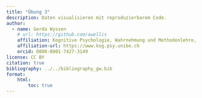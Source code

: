 ```yaml
---
title: "Übung 3"
description: Daten visualisieren mit reproduzierbarem Code.
author:
  - name: Gerda Wyssen
    # url: https://github.com/awellis
    affiliation: Kognitive Psychologie, Wahrnehmung und Methodenlehre, Universität Bern 
    affiliation-url: https://www.kog.psy.unibe.ch
    orcid: 0000-0001-7427-3149
license: CC BY
citation: true
bibliography: ../../bibliography_gw.bib
format:
    html:
        toc: true
---
```


<!-- Die Übung 3 besteht aus den zwei folgenden Aufgaben: -->

<!-- **1. RMarkdown-File erstellen und ausführen**: In diesem Skript werden die Daten unseres PsychoPy-Experiments eingelesen und damit eine Grafik erstellt. Das Skript muss von einer anderen Person ausgeführt werden können (Reproduzierbarkeit) und gut kommentiert sein. Zeit: 1 Woche. -->

<!-- **2. Peer Feedback**: Mittels Ilias wird Ihnen das RMarkdown-File einer anderen Person zugeordnet. Ihr Auftrag ist es, dieses RMarkdown-File auszuführen und dazu Feedback zu geben. Zeit: 1 Woche. -->


<!-- # 1. RMarkdown-File erstellen -->

<!-- ## Vorbereitung -->

<!-- :::{.callout-tip} -->
<!-- ## Wichtig -->

<!-- 👉 Falls Sie noch keinen Projektordner `dataviz` haben: [RStudio Projekt für Übung 3 herunterladen](../../downloadable_files/data_viz.zip) und entzippen. -->

<!-- 👉 Falls Sie den Datensatz `rdkdata_clean.csv` nicht im Ordner `data_rdk` haben: [Datensatz `rdkdata_clean.csv` laden](../../downloadable_files/rdkdata_clean.csv) und im Ordner `dataviz` vom RStudio-Projektordner `dataviz` speichern. -->
<!-- ::: -->


<!-- - Öffnen Sie das RStudio-Projekt `dataviz`. -->

<!-- - Öffnen Sie unter `File` > `New File` > `R Markdown ...` ein neues RMarkdown-File. -->

<!-- - Geben Sie einen Titel und Ihren Namen ein und wählen Sie `HTML`als Output-Format. -->

<!-- - Erstellen Sie ein RMarkdown-File `uebung-3_dataviz.Rmd` und wählen Sie `html` als Output. Geben Sie unter Autor `Complab` ein, damit das File anonymisiert ist. -->

<!-- - Löschen Sie alles ausser den YAML header (alles unter dem zweiten `---`) -->

<!-- - Laden Sie die Daten. Sie finden die Daten für diese Übung im Projektordner `dataviz` im Ordner `data_rdk` -->




<!-- ## Kommentare & Code -->

<!-- Achten Sie darauf, dass Sie den Code in den Codefeldern schreiben und den Text ausserhalb. Wählen Sie mit Bedacht aus, welche die Codechunks ausgeführt / angezeigt werden sollen.  -->


<!-- ## Aufgaben -->

<!-- - Laden Sie nötige Packages. -->

<!-- - Laden Sie die Daten. Sie finden die Daten für diese Übung im Projektordner `dataviz` im Ordner `data_rdk`, machen Sie Textvariablen zu Faktoren und schauen Sie den Datensatz kurz an (mit `slice_head()` oder `glimpse()`, um zu überprüfen, ob die Daten richtig eingelesen wurden.) -->

<!-- - Ihre Aufgabe ist es 3 Grafiken zu erstellen, eine diagnostische, eine analytische und eine zur Kommunikation. Für jede Grafik: -->

<!--     - Beschreiben Sie in Textform, welche Frage Sie mit Ihrer Grafik beantworten möchten und in welche Kategorie diese fällt (Diagnostik, Analyse, Kommunikation). -->

<!--     - Falls nötig: Bearbeiten Sie den Datensatz / erstellen Sie einen neuen Datensatz für die Grafik. -->

<!--     - Erstellen Sie die Grafik, und lassen Sie diese anzeigen. -->

<!--     - Speichern Sie die Grafik zusätzlich als `.jpg` oder `.png` ab. So kann Ihr Peer Reviewer auch bei nicht funktionierendem Code Rückmeldung zur Grafik geben. Benennen Sie die Grafik "diagnostic", "analytic", "communication" oder ähnlich. -->


<!-- ## Reproduzierbar machen -->

<!-- Sobald Sie Text und Code geschrieben haben, ist es wichtig, das Skript auf seine Reproduzierbarkeit zu testen. -->

<!-- - Löschen Sie die Variablen im Workspace. Verwenden Sie dazu z.B. das "Besen"-Icon unter `Environment` oder nutzen Sie unter dem Reiter `Session` den Befehl `Clear Workspace`. Führen Sie __danach__ das Skript nochmals von oben bis unten aus. -->

<!-- - Prüfen Sie, ob alle Pfade relativ, also nicht an Ihren Rechner gebunden sind.  -->

<!-- - Prüfen Sie, ob alles gut und verständlich kommentiert ist. -->

<!-- ## Grafik abspeichern  -->



<!-- ## Hochladen -->

<!-- Laden Sie das `uebung-3_dataviz.Rmd` und die Grafik auf Ilias hoch. -->


<!-- ## Trouble Shooting -->

<!-- __Packages updaten__ -->

<!-- -  Updaten Sie alle packages mit `update.packages(ask = FALSE)` in der Konsole. Oder unter dem Reiter `Tools` > `Check for Package Updates ... ` -->

<!-- __Probleme mit `read_csv`__ -->

<!-- - Verwenden Sie `read.csv()` als Alternative -->


<!-- __Falls nichts hilft ...__ -->

<!-- - Fragen Sie Mitstudierende. Ziemlich sicher hat jemand dieses Problem schon gelöst. -->

<!-- - Schreiben Sie eine Mail mit folgenden Infos: -->
<!--     - Output von `sessionInfo()` in derKonsole  -->
<!--     - ausgeführter Code  -->
<!--     - Fehlermeldung -->
<!--     - was haben Sie schon versucht als Lösung? -->



<!-- # 2. Peer Feedback geben -->

<!-- ## Vorbereitung -->

<!-- - Lesen Sie [hier](https://kogpsy.github.io/neuroscicomplabFS23/pages/admin/leistungsnachweise.html) die _Peer Feedback_-Grundsätze durch. -->

<!-- - Laden Sie das Ihnen zugeordnete `.Rmd`-Skript herunter und speichern Sie es in Ihr R-Projektordner, wo sich auch das Projekt-File `uebung-2.Rproj` und Ihr eigenens `.r`-Skript befindet. -->

<!-- - Öffnen Sie das Projekt. Löschen Sie alle gespeicherten Variablen im Workspace. Verwenden Sie dazu z.B. das "Besen"-Icon unter `Environment` oder nutzen Sie unter dem Reiter `Session` den Befehl `Clear Workspace`.  -->


<!-- ## Fragen für Peer Review -->

<!-- Öffnen Sie das `.r`-Skript und führen Sie es von oben bis unten aus und schreiben Sie zu folgenden Punkten eine Rückmeldung in ein Word/Text-File. -->

<!-- **1. Reproduzierbarkeit des Codes** -->

<!-- - Ist das Skript ausführbar?  -->

<!-- - Wenn nein: Wo genau gibt es eine Fehlermeldung, weshalb kommt diese und wie könnte diese behoben werden? -->

<!-- - Stimmen die 3 _Accuracy pro Bedingung_- Werte mit den im Kommentar beschriebenen Werten überein? -->

<!-- - Stimmen die Werte mit den von Ihnen selber errechneten Werten überein? -->


<!-- **2. Kommentierung/Implementierung des Codes** -->

<!-- - Geben Sie mit mind. 5 Sätzen Rückmeldung zum `.r`-Skript. Mögliche Themen könnten z.B. sein: War der Code angemessen kommentiert? Was war gut? Was hätte man besser machen können? Sind Ihnen an den Daten ähnliche Dinge aufgefallen? Haben Sie etwas gelernt von dem gereviewten Skript? Oder haben Sie etwas besser gelöst gehabt in Ihrem Skript? Haben Sie Vorschläge? usw. -->


<!-- ## Hochladen -->

<!-- Laden Sie Ihr Peer Review anschliessend als Word/Text-File auf Ilias hoch. -->
